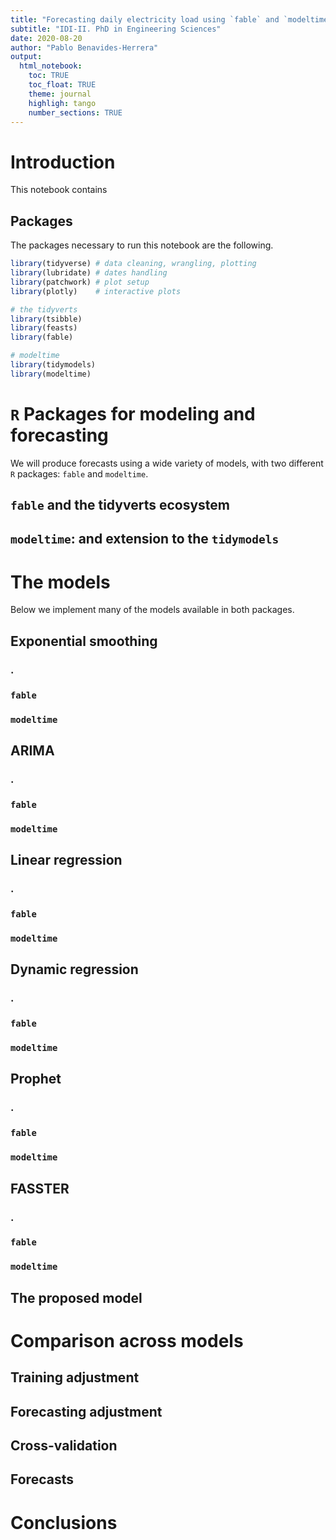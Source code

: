 ```yaml
---
title: "Forecasting daily electricity load using `fable` and `modeltime`"
subtitle: "IDI-II. PhD in Engineering Sciences"
date: 2020-08-20
author: "Pablo Benavides-Herrera"
output: 
  html_notebook:
    toc: TRUE
    toc_float: TRUE
    theme: journal
    highligh: tango
    number_sections: TRUE
---
```



# Introduction

This notebook contains 

## Packages

The packages necessary to run this notebook are the following.

```r
library(tidyverse) # data cleaning, wrangling, plotting
library(lubridate) # dates handling
library(patchwork) # plot setup
library(plotly)    # interactive plots

# the tidyverts
library(tsibble)
library(feasts)
library(fable)

# modeltime
library(tidymodels)
library(modeltime)
```


# `R` Packages for modeling and forecasting

We will produce forecasts using a wide variety of models, with two different `R` packages: `fable` and `modeltime`.

## `fable` and the tidyver**ts** ecosystem

## `modeltime`: and extension to the `tidymodels`

# The models

Below we implement many of the models available in both packages.

## Exponential smoothing {.tabset .tabset-fade}

### .

### `fable`

### `modeltime`

### {-}

## ARIMA {.tabset .tabset-fade}

### .

### `fable`

### `modeltime`

### {-}

## Linear regression {.tabset}

### .

### `fable`

### `modeltime`

### {-}

## Dynamic regression {.tabset}

### .

### `fable`

### `modeltime`

### {-}

## Prophet {.tabset}

### .

### `fable`

### `modeltime`

### {-}

## FASSTER {.tabset}

### .

### `fable`


### `modeltime`

### {-}

## The proposed model


# Comparison across models

## Training adjustment

## Forecasting adjustment

## Cross-validation

## Forecasts


# Conclusions
